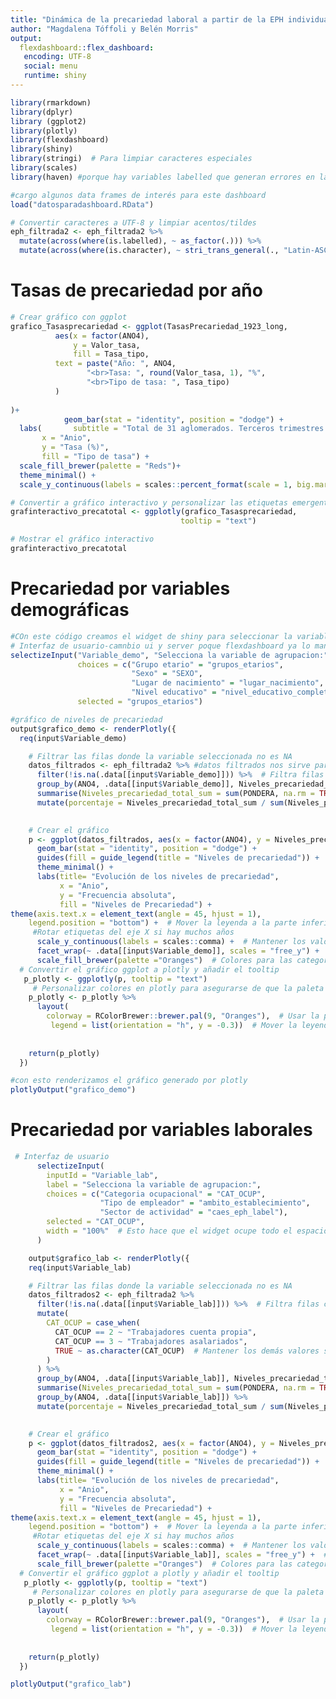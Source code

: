 ```yaml
---
title: "Dinámica de la precariedad laboral a partir de la EPH individual. 3T-2019/2023"
author: "Magdalena Tóffoli y Belén Morris"
output:
  flexdashboard::flex_dashboard:
   encoding: UTF-8
   social: menu
   runtime: shiny
---
```


```r
library(rmarkdown)
library(dplyr)
library (ggplot2)
library(plotly)
library(flexdashboard)
library(shiny)
library(stringi)  # Para limpiar caracteres especiales
library(scales)
library(haven) #porque hay variables labelled que generan errores en la visualización
```

```r
#cargo algunos data frames de interés para este dashboard
load("datosparadashboard.RData")
```

```r
# Convertir caracteres a UTF-8 y limpiar acentos/tildes
eph_filtrada2 <- eph_filtrada2 %>%
  mutate(across(where(is.labelled), ~ as_factor(.))) %>%
  mutate(across(where(is.character), ~ stri_trans_general(., "Latin-ASCII")))  # Elimina tildes
```

# Tasas de precariedad por año

```r
# Crear gráfico con ggplot
grafico_Tasasprecariedad <- ggplot(TasasPrecariedad_1923_long, 
          aes(x = factor(ANO4), 
              y = Valor_tasa, 
              fill = Tasa_tipo,
          text = paste("Año: ", ANO4,
                 "<br>Tasa: ", round(Valor_tasa, 1), "%",
                 "<br>Tipo de tasa: ", Tasa_tipo)
          )
          
)+                  
            geom_bar(stat = "identity", position = "dodge") +  
  labs(       subtitle = "Total de 31 aglomerados. Terceros trimestres de 2019-2023",
       x = "Anio",
       y = "Tasa (%)",
       fill = "Tipo de tasa") + 
  scale_fill_brewer(palette = "Reds")+
  theme_minimal() + 
  scale_y_continuous(labels = scales::percent_format(scale = 1, big.mark = ".", decimal.mark = ","))
```

```r
# Convertir a gráfico interactivo y personalizar las etiquetas emergentes
grafinteractivo_precatotal <- ggplotly(grafico_Tasasprecariedad, 
                                      tooltip = "text")

# Mostrar el gráfico interactivo
grafinteractivo_precatotal
```

# Precariedad por variables demográficas

```r
#COn este código creamos el widget de shiny para seleccionar la variable de agrupación. 
# Interfaz de usuario-camnbio ui y server poque flexdashboard ya lo manera internamente
selectizeInput("Variable_demo", "Selecciona la variable de agrupacion:", 
               choices = c("Grupo etario" = "grupos_etarios", 
                           "Sexo" = "SEXO", 
                           "Lugar de nacimiento" = "lugar_nacimiento", 
                           "Nivel educativo" = "nivel_educativo_completo"), 
               selected = "grupos_etarios")
```

```r

#gráfico de niveles de precariedad
output$grafico_demo <- renderPlotly({
  req(input$Variable_demo)

    # Filtrar las filas donde la variable seleccionada no es NA
    datos_filtrados <- eph_filtrada2 %>% #datos filtrados nos sirve para luego construir el gráfico
      filter(!is.na(.data[[input$Variable_demo]])) %>%  # Filtra filas con NA en la variable seleccionada
      group_by(ANO4, .data[[input$Variable_demo]], Niveles_precariedad_total) %>%
      summarise(Niveles_precariedad_total_sum = sum(PONDERA, na.rm = TRUE), .groups = "drop") %>%
      mutate(porcentaje = Niveles_precariedad_total_sum / sum(Niveles_precariedad_total_sum) * 100)

    
    # Crear el gráfico
    p <- ggplot(datos_filtrados, aes(x = factor(ANO4), y = Niveles_precariedad_total_sum, fill = Niveles_precariedad_total,text = paste("Porcentaje: ", round(porcentaje, 2), "%")))     +
      geom_bar(stat = "identity", position = "dodge") +  
      guides(fill = guide_legend(title = "Niveles de precariedad")) +
      theme_minimal() +
      labs(title= "Evolución de los niveles de precariedad",
           x = "Anio",
           y = "Frecuencia absoluta",
           fill = "Niveles de Precariedad") + 
theme(axis.text.x = element_text(angle = 45, hjust = 1),
    legend.position = "bottom") +  # Mover la leyenda a la parte inferior
     #Rotar etiquetas del eje X si hay muchos años
      scale_y_continuous(labels = scales::comma) +  # Mantener los valores absolutos en el eje Y
      facet_wrap(~ .data[[input$Variable_demo]], scales = "free_y") +  # Usar facet_wrap para desagregar por la variable seleccionada
      scale_fill_brewer(palette ="Oranges")  # Colores para las categorías
  # Convertir el gráfico ggplot a plotly y añadir el tooltip
   p_plotly <- ggplotly(p, tooltip = "text")  
     # Personalizar colores en plotly para asegurarse de que la paleta "Oranges" se mantenga
    p_plotly <- p_plotly %>%
      layout(
        colorway = RColorBrewer::brewer.pal(9, "Oranges"),  # Usar la paleta de colores "Oranges" de RColorBrewer
         legend = list(orientation = "h", y = -0.3))  # Mover la leyenda a la izq del gráfico
        
    
    return(p_plotly)
  })

```
```r
#con esto renderizamos el gráfico generado por plotly
plotlyOutput("grafico_demo")
```

# Precariedad por variables laborales

```r
 # Interfaz de usuario
      selectizeInput(
        inputId = "Variable_lab", 
        label = "Selecciona la variable de agrupacion:", 
        choices = c("Categoria ocupacional" = "CAT_OCUP", 
                    "Tipo de empleador" = "ambito_establecimiento", 
                    "Sector de actividad" = "caes_eph_label"), 
        selected = "CAT_OCUP",
        width = "100%"  # Esto hace que el widget ocupe todo el espacio en el panel
      )
```

```r
    output$grafico_lab <- renderPlotly({
    req(input$Variable_lab)  

    # Filtrar las filas donde la variable seleccionada no es NA
    datos_filtrados2 <- eph_filtrada2 %>%
      filter(!is.na(.data[[input$Variable_lab]])) %>%  # Filtra filas con NA en la variable seleccionada
      mutate(
        CAT_OCUP = case_when(
          CAT_OCUP == 2 ~ "Trabajadores cuenta propia",
          CAT_OCUP == 3 ~ "Trabajadores asalariados",
          TRUE ~ as.character(CAT_OCUP)  # Mantener los demás valores sin cambios
        )
      ) %>%
      group_by(ANO4, .data[[input$Variable_lab]], Niveles_precariedad_total) %>%
      summarise(Niveles_precariedad_total_sum = sum(PONDERA, na.rm = TRUE), .groups = "drop") %>%
      group_by(ANO4, .data[[input$Variable_lab]]) %>%
      mutate(porcentaje = Niveles_precariedad_total_sum / sum(Niveles_precariedad_total_sum) * 100)

    
    # Crear el gráfico
    p <- ggplot(datos_filtrados2, aes(x = factor(ANO4), y = Niveles_precariedad_total_sum, fill = Niveles_precariedad_total,text = paste("Porcentaje: ", round(porcentaje, 2), "%")))     +
      geom_bar(stat = "identity", position = "dodge") +  
      guides(fill = guide_legend(title = "Niveles de precariedad")) +
      theme_minimal() +
      labs(title= "Evolución de los niveles de precariedad",
           x = "Anio",
           y = "Frecuencia absoluta",
           fill = "Niveles de Precariedad") + 
theme(axis.text.x = element_text(angle = 45, hjust = 1),
    legend.position = "bottom") +  # Mover la leyenda a la parte inferior
     #Rotar etiquetas del eje X si hay muchos años
      scale_y_continuous(labels = scales::comma) +  # Mantener los valores absolutos en el eje Y
      facet_wrap(~ .data[[input$Variable_lab]], scales = "free_y") +  # Usar facet_wrap para desagregar por la variable seleccionada
      scale_fill_brewer(palette ="Oranges")  # Colores para las categorías
  # Convertir el gráfico ggplot a plotly y añadir el tooltip
   p_plotly <- ggplotly(p, tooltip = "text")  
     # Personalizar colores en plotly para asegurarse de que la paleta "Oranges" se mantenga
    p_plotly <- p_plotly %>%
      layout(
        colorway = RColorBrewer::brewer.pal(9, "Oranges"),  # Usar la paleta de colores "Oranges" de RColorBrewer
         legend = list(orientation = "h", y = -0.3))  # Mover la leyenda a la izq del gráfico
        
    
    return(p_plotly)
  })

```
```r
plotlyOutput("grafico_lab")
```





